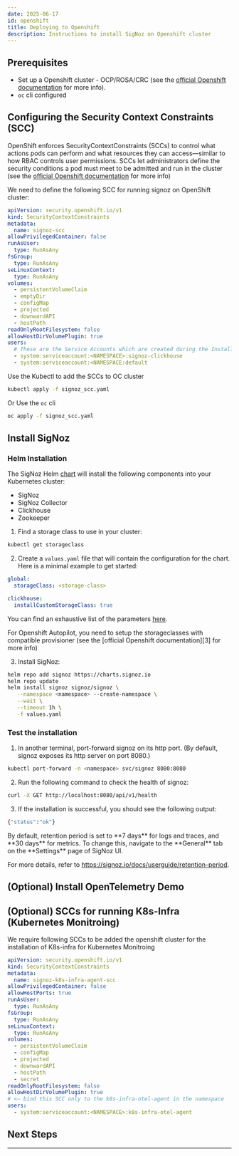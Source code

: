 ```yaml
---
date: 2025-06-17
id: openshift
title: Deploying to Openshift
description: Instructions to install SigNoz on Openshift cluster
---
```




<HostingDecision />

## Prerequisites

- Set up a Openshift cluster - OCP/ROSA/CRC (see the [official Openshift documentation][1] for more info).
- `oc` cli configured


<CommonPrerequisites />

## Configuring the Security Context Constraints (SCC)

OpenShift enforces SecurityContextConstraints (SCCs) to control what actions pods can perform and what resources they can access—similar to how RBAC controls user permissions. SCCs let administrators define the security conditions a pod must meet to be admitted and run in the cluster (see the [official Openshift documentation][4] for more info)

We need to define the following SCC for running signoz on OpenShift cluster:

```yaml
apiVersion: security.openshift.io/v1
kind: SecurityContextConstraints
metadata:
  name: signoz-scc
allowPrivilegedContainer: false
runAsUser:
  type: RunAsAny
fsGroup:
  type: RunAsAny
seLinuxContext:
  type: RunAsAny
volumes:
  - persistentVolumeClaim
  - emptyDir               
  - configMap        
  - projected         
  - downwardAPI          
  - hostPath
readOnlyRootFilesystem: false
allowHostDirVolumePlugin: true
users:
  # These are the Service Accounts which are created during the Installation
  - system:serviceaccount:<NAMESPACE>:signoz-clickhouse
  - system:serviceaccount:<NAMESPACE:default

```

Use the Kubectl to add the SCCs to OC cluster
```bash
kubectl apply -f signoz_scc.yaml
```
Or
Use the `oc` cli 
```bash
oc apply -f signoz_scc.yaml
```

## Install SigNoz

### Helm Installation

The SigNoz Helm [chart](https://github.com/SigNoz/charts) will install the following components into your Kubernetes cluster:

- SigNoz
- SigNoz Collector
- Clickhouse
- Zookeeper

1. Find a storage class to use in your cluster:

```bash
kubectl get storageclass
```

2. Create a `values.yaml` file that will contain the configuration for the chart. Here is a minimal example to get started:

```yaml
global:
  storageClass: <storage-class>

clickhouse:
  installCustomStorageClass: true
```
You can find an exhaustive list of the parameters [here](https://github.com/SigNoz/charts/tree/main/charts/signoz#configuration).

<Admonition type="info">
For Openshift Autopilot, you need to setup the storageclasses with compatible provisioner (see the [official Openshift documentation][3] for more info)

</Admonition>

3. Install SigNoz:

```bash
helm repo add signoz https://charts.signoz.io
helm repo update
helm install signoz signoz/signoz \
   --namespace <namespace> --create-namespace \
   --wait \
   --timeout 1h \
   -f values.yaml
```

### Test the installation

1. In another terminal, port-forward signoz on its http port. (By default, signoz exposes its http server on port 8080.)

```bash
kubectl port-forward -n <namespace> svc/signoz 8080:8080
```

2. Run the following command to check the health of signoz:

```bash
curl -X GET http://localhost:8080/api/v1/health
```

3. If the installation is successful, you should see the following output:

```bash
{"status":"ok"}
```

<Admonition type="info">
By default, retention period is set to **7 days** for logs and traces, and **30 days** for metrics.
To change this, navigate to the **General** tab on the **Settings** page of SigNoz UI.

For more details, refer to https://signoz.io/docs/userguide/retention-period.
</Admonition>



## (Optional) Install OpenTelemetry Demo

<K8sOtelDemo />


## (Optional) SCCs for running K8s-Infra (Kubernetes Monitroing)

We require following SCCs to be added the openshift cluster for the installation of K8s-infra for Kubernetes Monitroing

```yaml
apiVersion: security.openshift.io/v1
kind: SecurityContextConstraints
metadata:
  name: signoz-k8s-infra-agent-scc
allowPrivilegedContainer: false
allowHostPorts: true
runAsUser:
  type: RunAsAny
fsGroup:
  type: RunAsAny
seLinuxContext:
  type: RunAsAny
volumes:
  - persistentVolumeClaim
  - configMap              
  - projected          
  - downwardAPI      
  - hostPath
  - secret
readOnlyRootFilesystem: false
allowHostDirVolumePlugin: true
# <— bind this SCC only to the k8s-infra-otel-agent in the namespace
users:
  - system:serviceaccount:<NAMESPACE>:k8s-infra-otel-agent
```

## Next Steps

<K8sNextSteps />

---

[1]: https://docs.redhat.com/en/documentation/red_hat_advanced_cluster_management_for_kubernetes/2.2/html/manage_cluster/creating-a-cluster
[2]: https://github.com/SigNoz/charts/tree/main/charts/signoz#configuration
[3]: https://docs.redhat.com/en/documentation/red_hat_openshift_container_storage/4.6/html-single/managing_and_allocating_storage_resources/index
[4]: https://docs.redhat.com/en/documentation/openshift_container_platform/3.11/html/cluster_administration/admin-guide-manage-scc
